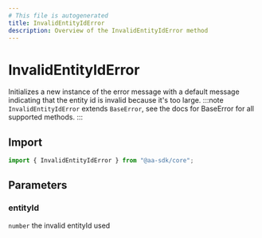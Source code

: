 ```yaml
---
# This file is autogenerated
title: InvalidEntityIdError
description: Overview of the InvalidEntityIdError method
---
```


# InvalidEntityIdError

Initializes a new instance of the error message with a default message indicating that the entity id is invalid because it's too large.
:::note
`InvalidEntityIdError` extends `BaseError`, see the docs for BaseError for all supported methods.
:::

## Import

```ts
import { InvalidEntityIdError } from "@aa-sdk/core";
```

## Parameters

### entityId

`number`
the invalid entityId used
